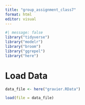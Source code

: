 ```yaml
---
title: "group_assignment_class7"
format: html
editor: visual
---
```


```r
#| message: false
library("tidyverse")
library("modelr")
library("broom")
library("ggrepel")
library("here")
```

# Load Data

```r
data_file <- here("gravier.RData")
```

```r
load(file = data_file)
```
